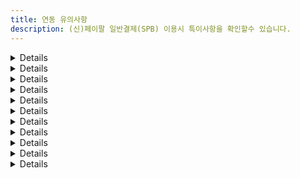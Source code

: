 ```yaml
---
title: 연동 유의사항
description: (신)페이팔 일반결제(SPB) 이용시 특이사항을 확인할수 있습니다.
---
```




<Details>
  <p slot="summary">결제수단을 알수 없음</p>

  페이팔을 통해 카드 결제 외 BanContact, BLIK, eps, giropay 등 다양한 결제 수단으로 결제가 가능하지만,
  <mark style="color:red;">**페이팔이 승인 된 결제 수단을 알려주지 않기 때문**</mark>에 페이팔의 모든 결제 건의 결제 수단은 paypal로 일괄 저장됩니다.
</Details>

<Details>
  <p slot="summary">할부 결제 여부와 할부 개월수를 알 수 없음</p>

  Pay Later를 이용하면 할부 결제가 가능합니다. 하지만 <mark style="color:red;">**페이팔이 승인 된 할부 정보를 알려주지 않기 때문**</mark>에
  실제로 할부로 결제가 됐는지, 됐다면 몇 개월 할부로 결제 됐는지 알 수 없습니다.
</Details>

<Details>
  <p slot="summary">접속한 국가에 따라 렌더링 되는 결제 버튼이 다름</p>

  페이팔은 <mark style="color:red;">**구매자가 접속한 나라에 따라 이용 가능한 결제 수단이 달라지는 방식**</mark>입니다.
  따라서 구매자가 접속한 나라에 따라 렌더링 되는 버튼의 종류와 개수가 달라집니다.

  <div class="items-center gap-2 md:flex">
    <Figure src="/gitbook-assets/ko/image (3) (1).png" />

    <Figure src="/gitbook-assets/ko/image (47).png" />
  </div>
</Details>

<Details>
  <p slot="summary">회원 / 비회원 결제 플로우가 다름</p>

  페이팔은 네이버페이와 같이 구매자가 페이팔에 가입한 계정으로 로그인한 후
  등록된 결제 수단(없다면 새로 등록 또는 카드 정보 직접 입력)으로 결제를 하는 방식입니다.

  페이팔에 가입되어있지 않은 구매자도 비회원으로 결제가 가능하지만,
  회원으로 로그인했을 때와 사용 가능한 결제 수단과 렌더링 되는 결제창에 다소 차이가 있습니다.
  회원 / 비회원간 적용/사용 가능한 기능 차이를 간략하게 정리하면 아래와 같습니다.

  <Figure src="/gitbook-assets/ko/image (38).png" />
</Details>

<Details>
  <p slot="summary">Pay Later 버튼은 enable-funding 파라미터에 반드시 paylater를 넣어야 렌더링 됨</p>

  페이팔은 할부 결제를 Pay Later로 부르고 있습니다.
  포트원은 Pay Later를 버튼 형태로 제공하고 있으며, **해당 버튼을 렌더링 하기 위해서는 enable-funding 파라미터에 `paylater` 값을 반드시 넣어주셔야** 합니다.
  넣지 않으면 Pay Later를 지원하는 국가에서 접속한다고 하더라도 자동으로 렌더링 되지 않습니다. (단, 미국 제외)

  ```tsx
  IMP.loadUI({
    // ...중략
    bypass: {
      paypal_v2: {
        //  ...중략
        "enable-funding": "paylater",
      },
    },
  });
  ```

  Pay Later Button은 기본적으로 **구매자가 접속한 국가에 따라 해당 국가에 맞는 버튼이 렌더링** 되며,
  **Pay Later 기능을 제공하지 않는 국가에서 접속했을 땐** enable-funding 파라미터에 `paylater` 값을 전달해도 **Pay Later 버튼이 렌더링되지 않**습니다.

  <Figure src="/gitbook-assets/ko/image (23) (1).png" caption="접속 국가: 벨기에 enable-funding: “paylater” → 아무 버튼도 렌더링 되지 않음" />

  <Figure src="/gitbook-assets/ko/image (12).png" caption="접속 국가: 프랑스  enable-funding: “paylater” → 4X Paypal 버튼이 렌더링 됨" />

  <Figure src="/gitbook-assets/ko/image (15) (1).png" caption="접속 국가: 이탈리아 enable-funding: “paylater” → Paga in 3 rate 버튼이 렌더링 됨" />
</Details>

<Details>
  <p slot="summary">Pay Later를 지원하는 국가 별로 페이팔 계정을 별도로 만들어야 함</p>

  Pay Later로 결제가 가능한 국가와 통화는 매우 제한적이며 그 방식 또한 국가 별로 상이합니다. 자세한 내용은 아래 국가별 정책을 참고해주세요.

  - **US(미국) / USD(달러)**

    - Pay in 4

      Eligible US buyers can pay in four interest-free payments for purchases of $30 to $1,500.

      30 \~ 1,500 달러 결제시에 4개월 무이자 할부

      - 자세히 보기 (ex. 700달러 결제)

        <Figure src="https://s3-us-west-2.amazonaws.com/secure.notion-static.com/acc5bc45-cafc-4e75-a524-e450957505ce/Untitled.png" />

    - Pay Monthly

      Eligible US buyers can pay in 6, 12, or 24 monthly installments for purchases of $199 to $10,000.

      199 \~ 10,000 달러 결제시 6, 12, 24개월 (유이자) 할부 중 선택하는 방식

      - 자세히 보기 (ex. 700달러 결제)

        <Figure src="https://s3-us-west-2.amazonaws.com/secure.notion-static.com/c7c3f372-0a34-41f0-a815-2d5c3b9d6308/Untitled.png" />

  - **AU(호주) / AUD(호주 달러)**

    - Pay in 4

      Pay Later in Australia includes Pay in 4, which eligible AU buyers can use to pay in four interest-free payments for purchases of $30 to $2,000 AUD. The first payment is due at the time of the transaction, and subsequent payments are due every two weeks.

      30 \~ 2,000 호주 달러까지의 결제 건에 대해 2주마다 4번에 걸쳐 결제

      - 자세히 보기 (ex. AUD 호주 달러 결제)

        <Figure src="https://s3-us-west-2.amazonaws.com/secure.notion-static.com/f4f4c7d2-cf5d-4866-b01b-8995bbf84b69/Untitled.png" />

  - **GE(독일) / EUR(유로화)**

    - PayPal Ratenzahlung

      Eligible German buyers can pay in 3, 6, 12, or 24 monthly installments for purchases of 99€ to 5,000€.

      99 \~ 5,000 유로까지의 결제 건에 대해 3, 6, 12, 24개월 (유이자) 할부 중 선택하는 방식

      - 자세히 보기 (ex. 700 유로 결제)

        <Figure src="https://s3-us-west-2.amazonaws.com/secure.notion-static.com/31cf7e44-e640-438f-9622-96c75852d8c0/Untitled.png" />

    - Pay in 30

      Eligible German buyers can pay within 30 days for purchases of 1€ to 1,000€.

      1 \~ 1,000 유로까지의 결제 건에 대해 30일 안에 결제하는 방식. 30일 안에 자동으로 결제 될 은행 계좌(IBAN, International Bank Account Number)를 등록해야 한다.

  - **ES(스페인) / EUR(유로화)**

    - Pay in 3 installments

      Pay Later in Spain includes Pay in 3 instalments, which eligible buyers in Spain can use to pay in three interest-free payments for purchases of 30€ – 2,000€. The first payment is due at the time of the transaction, and subsequent payments are due every month.

      30 \~ 2,000 유료까지의 결제 건에 대해 3개월 무이자 할부

      - 자세히 보기 (ex. 700 유로 결제)

        <Figure src="https://s3-us-west-2.amazonaws.com/secure.notion-static.com/2f9b28c1-8827-4379-8334-3556c29f864f/Untitled.png" />

  - **IT(이탈리아) / EUR(유로화)**

    - Pay in 3 installments

      Pay Later in Italy includes Pay in 3 installments, which eligible buyers in Italy can use to pay in three interest-free payments for purchases of 30€ – 2,000€. The first payment is due at the time of the transaction, and subsequent payments are due every month.

      30 \~ 2,000 유료까지의 결제 건에 대해 3개월 무이자 할부

      - 자세히 보기 (ex. 700 유로 결제)

        <Figure src="https://s3-us-west-2.amazonaws.com/secure.notion-static.com/897a5e73-1301-4f45-af1a-a6638a946181/Untitled.png" />

  - **FR(프랑스) / EUR(유로화)**

    - Pay in 4X

      Pay Later in France includes Pay in 4X, which is an installment offer that allows consumers to spread the cost of a purchases across four equal payments for transactions between 30€ – 2,000€. The first payment is due at the time of the transaction. The subsequent payments spread across 90 days.

      30 \~ 2,000유로까지의 결제 금액에 대해 90일에 걸쳐 4번 분할 무이자 결제

      - 자세히 보기 (ex. 700유로 결제)

        <Figure src="https://s3-us-west-2.amazonaws.com/secure.notion-static.com/8b2f9dd7-8301-4435-b4f0-db4cfe9eb95f/Untitled.png" />

  - **GB(영국) / GBP(영국 파운드화)**

    - Pay in 3

      Eligible UK buyers can pay in three interest-free payments for purchases of £30 – £2,000.

      30 \~ 2,000 파운드까지의 결제 금액에 대해 3개월 무이자 할부

      - 자세히 보기(ex. 700 파운드 결제)

        <Figure src="https://s3-us-west-2.amazonaws.com/secure.notion-static.com/b570364a-807e-48df-89f5-a4b6e56aa8a4/Untitled.png" />

    - PayPal Credit - Eligible UK buyers receive a revolving line of credit that they can use to pay over time. PayPal Credit offers either 0% interest for 4 months on purchases over £99 or a merchant-specific Installment offers. For the 0% interest for 4 months offer, any remaining balance due after the promotional period or any transactions under £99 are charged interest at the standard variable rate. Terms and conditions apply.

      99 파운드 이상의 결제 금액에 대해 첫 4개월 간 무이자 할부. 4개월 이상 할부 결제 시 5개월째부터는 유이자 할부 적용

  즉, 예를 들어 고객사가 독일, 스페인, 이탈리아 이렇게 3개 나라에 대해 서비스를 제공하고 각 나라별 Pay Later 기능도 함께 제공한다고 가정합니다. 이 경우 고객사는 독일, 스페인, 이탈리아용 **페이팔 머천트 계정을 각각 따로 만들어야** 합니다.

  가입 후 부여 받은 페이팔 Account ID(IMP.loadUI 함수 호출시 pg 파라미터로 전달)가 각각 D, E, I라고 한다면, **고객사는 구매자가 접속한 국가에 따라 올바른 Account ID를 전달해야** 합니다. 즉, 구매자가 독일에서 접속 한 경우엔 pg: “paypal\_v2.D”, 스페인에서 접속 한 경우에는 pg: “paypal\_v2.E” 마지막으로 이탈리아에서 접속 한 경우에는 pg: “paypal\_v2.I”로 입력해줘야합니다.
</Details>

<Details>
  <p slot="summary">Pay Later 버튼을 클릭했을때 렌더링 되는 화면은 구매자의 국가를 따라 감</p>

  페이팔은 머천트든 구매자든 가입시 국가를 설정하도록 되어있습니다. **Pay Later 버튼을 클릭했을때 렌더링 되는 화면은 구매자가 페이팔에 가입시 설정한 국가에 따라 달라집**니다.

  예를 들어 Pay Later 버튼이 프랑스 용 4X PayPal이라고 하더라도, 미국 구매자 계정으로 로그인을 하면 미국의 Pay Later 정책이 적용 된 (미국의 Pay Later 버튼을 클릭했을때 나오는 화면과 동일한) 화면이 렌더링 됩니다.

  <div class="items-center gap-2 md:flex">
    <Figure src="/gitbook-assets/ko/image (51).png" caption="프랑스용 Pay Later 버튼을 누르고 미국으로 설정 된 페이팔 계정으로 로그인 한 경우, 미국의 Pay Later 정책(Pay in 4, Pay Monthly)이 적용 된 화면이 렌더링 됨 (언어도 영어)" />

    <Figure src="/gitbook-assets/ko/image (58).png" caption="프랑스용 Pay Later 버튼을 누르고 프랑스로 설정 된 페이팔 계정으로 로그인 한 경우, 정상적으로 프랑스의 Pay Later 정책이 적용 된 화면이 렌더링 됨 (언어도 프랑스어)" />
  </div>

  단, 구매자 계정에 설정 된 국가가 Pay Later를 제공하지 않는 국가인 경우, 일반 카드 결제 화면이 렌더링됩니다. 예를 들어 위와 같이 프랑스 용 Pay Later 버튼을 클릭한 후 Pay Later 를 제공하지 않는 한국 계정으로 로그인하면 일반 카드 결제 화면이 렌더링 됩니다.
</Details>

<Details>
  <p slot="summary">enable-funding 파라미터에 Alternative Method 식별자를 필수로 입력해야 하는 경우가 있음</p>

  IMP.loadUI 함수를 호출해 페이팔 결제 버튼을 렌더링하면 구매자가 접속한 국가에 따라 이용 가능한 버튼들이 자동으로 렌더링 됩니다. 하지만 **일부 버튼의 경우엔 자동으로 렌더링되지 않고 있으며 그 기준이 매우 불명확해 페이팔에 확인 요청을 드린 상태**입니다.

  따라서 현재로서는 나라별로 지원 가능한 Alternative Method 식별자를 enable-funding 파라미터에 아래와 같이 comma(,)로 구분 된 string(문자열) 형식으로 넣어주셔야 정상적으로 렌더링 됩니다.

  💡 예) enable-funding: “paylater,bancontact”

  렌더링 할 수 있는 버튼의 종류는 아래와 같습니다.

  <Figure src="/gitbook-assets/ko/image (53).png" />
</Details>

<Details>
  <p slot="summary">배송지 국가가 해당 Alternative Method 지원 국가와 일치해야 함</p>

  페이팔은 기본적으로 구매자가 페이팔에 가입할때 입력 한 배송 주소를 결제 창에 자동으로 입력해줍니다. 만약 이 배송 주소를 override하고 싶다면 purchase\_units\[].shipping.address 파라미터에 override할 주소를 입력하면 됩니다.

  이때 국가 코드(purchase\_units\[].shipping.address.country\_code)는 필수 입력인데 **Alternative Method로 결제시에는 이 country\_code가 해당 Alternative Method 결제가 불가능한 나라인 경우엔 결제가 불가능**하기 때문에 주의가 요구됩니다.

  예를 들어 벨기에(국가코드 BE)에서만 사용 가능한 BanContact로 결제시, purchase\_units\[].shipping.address.country\_code를 BE가 아닌 다른 값으로 입력하고 BanContact 버튼을 누르면 아래와 같은 일반 카드 결제 화면이 렌더링 됩니다.

  <Figure src="/gitbook-assets/ko/image (26).png" />
</Details>

<Details>
  <p slot="summary">파라미터 유의사항</p>

  **`name`**

  주문명은 비회원으로 결제시에만 결제창에 표기 됩니다.

  <div class="items-center gap-2 md:flex">
    <Figure src="/gitbook-assets/ko/image (62).png" />

    <Figure src="/gitbook-assets/ko/image (56).png" />
  </div>

  회원으로 결제시에는 결제창에 표기되지 않습니다.

  <div class="items-center gap-2 md:flex">
    <Figure src="/gitbook-assets/ko/image (66).png" />

    <Figure src="/gitbook-assets/ko/image (52).png" />
  </div>

  **`pg`**

  필수 입력이며 페이팔의 경우 `paypal_v2` 또는 `paypal_v2.{페이팔 Account ID}`를 입력해야 합니다. **paypal로 입력시 페이팔 SPB가 아닌 페이팔 Express Checkout으로 인식**됩니다.

  **`pay_method`**

  `paypal`만 입력 가능하며 다른 값을 입력하면 “페이팔에서 제공하지 않는 결제 수단입니다.”라는 에러 메시지와 함께 결제창이 호출되지 않습니다.

  또한 pay\_method를 `paypal`로 입력 후 카드, 계좌 등 어떤 결제 수단으로 결제를 해도 결제 수단은 무조건 `paypal`로 저장됩니다. 이는 페이팔이 실제 결제 된 수단을 구분해 알려주지 않고 모두 `paypal`로 일괄 응답해주기 때문입니다.

  **`buyer_tel`**

  구매자의 휴대폰 번호를 의미하며 [E164 형식](https://www.itu.int/rec/T-REC-E.164-201011-I/en)으로 입력해주셔야 합니다. 예를 들어 01012345678이라는 휴대폰 번호를 갖는 한국 사용자는 국가 번호 82와 앞에 0을 제외한 10123456778을 입력하셔야 합니다. 입력 된 휴대폰 번호는 페이팔 비회원으로 결제시 연락처 정보에 자동 입력됩니다.

  <Figure src="/gitbook-assets/ko/image (6) (1).png" />

  만약 접속 국가 형식과 맞지 않는 휴대폰 번호를 입력한 경우엔 무시(자동 완성 되지 않음)됩니다. 예를 들어 미국에서 접속했는데 한국식 번호인 “1012345678”을 입력하면 자동 완성되지 않으며 미국식 번호인 “8317578646”을 입력하면 자동 완성됩니다.

  **`products`**

  구매 상품 상세 정보를 의미하며 전달 한 값 중 name(상품 명), quantity(상품 수량), unitPrice(상품 단위 금액)만 결제창에 표기됩니다. **페이팔은 해당 파라미터 입력을 강력 권장**하고 있으니, 되도록 입력해주시기 바랍니다.

  ```json
  {
    "products": [
      {
        "id": "1666779119262",
        "name": "시그니처 핫 초콜릿",
        "code": "DRINK_SIGNITURE_HOT_CHOCOLATE",
        "unitPrice": 5700,
        "quantity": 2,
        "tag": "TAG-1"
      },
      {
        "id": "1666779134572",
        "name": "아이스 아메리카노",
        "code": "DRINK_AMERICANO",
        "unitPrice": 4800,
        "quantity": 3,
        "tag": "TAG-2"
      }
    ]
  }
  ```

  <div class="items-center gap-2 md:flex">
    <Figure src="/gitbook-assets/ko/image (31) (1).png" />

    <Figure src="/gitbook-assets/ko/image (71).png" />
  </div>

  💡 **각 상품의 수량 \* 단위 가격의 총 합이 주문 총 금액과 반드시 일치해야**합니다. 일치하지 않는 경우 에러 메시지가 리턴되면서 결제창이 호출되지 않습니다. 예를 들어 위 예시의 경우 5,700달러 \* 2개 + 4,800달러 \* 3개 = 총 합 25,800달러이기 때문에 주문 총 금액(amount)를 25800으로 입력해야 합니다.

  **`currency`**

  결제 통화를 의미합니다. 페이팔의 경우 사용 가능한 통화는 아래와 같으며, 페이팔에서 사용 불가능한 통화로 결제 시도시 에러 메시지가 리턴되며 결제창이 호출되지 않습니다.

  <Figure src="/gitbook-assets/ko/image (9).png" />

  간혹, 접속 국가나 결제 수단에 따라 사용 가능한 통화가 정해져있는 경우가 있는데 이 경우 사용 불가능한 통화를 입력하면 에러 메시지가 리턴되면서 결제창이 호출되지 않습니다.

  **`digital`**

  컨텐츠 상품 판매 시, 실물 여부 파라미터인 digital의 값에 따라 배송 주소 입력 칸의 유/무가 달라집니다.

  **digital이 false인 경우**

  <Figure src={image1} />

  **digital이 true인 경우**

  <Figure src={image2} />

  **`buyer_first_name, buyer_last_name`**

  `buyer_first_name`과 `buyer_last_name`은 페이팔 **비회원으로 결제시** 결제창 내 자동 입력 될 청구 인(payer)의 이름 정보입니다. 회원으로 결제시에는 **회원 가입시 입력 한 이름 정보가 자동으로 입력**되기 때문에 buyer\_first\_name과 buyer\_last\_name으로 override 되지 않습니다.

  페이팔은 해외 결제이기 때문에 이름 전체를 의미하는 기존 buyer\_name 파라미터 대신 buyer\_fist\_name(이름)과 buyer\_last\_name(성)을 구분해 입력해 주셔야 결제창 내 정상적으로 자동 입력됩니다.

  <Figure src="/gitbook-assets/ko/image (13).png" />

  **`bypass.paypal_v2.style`**

  페이팔 결제 버튼을 커스터마이징 하기 위한 파라미터입니다. 자세한 내용은 페이팔에서 제공하는 문서([https://developer.paypal.com/sdk/js/reference/#link-style](https://developer.paypal.com/sdk/js/reference/#link-style))를 참고하세요.

  **hotizontal 스타일 적용시 버튼이 최대 2개까지 밖에 렌더링 되지 않음**

  페이팔 버튼은 기본적으로 vertical(수직)로 렌더링 되지만, 아래와 같이 bypass 파라미터를 사용하면 horizontal(수평)로 렌더링 시킬 수 있습니다.

  ```tsx
  IMP.loadUI(
    {
      // ...중략
      bypass: {
        paypal_v2: {
          style: {
            // ...중략
            layout: "horizontal",
          },
        },
      },
    },
    // 콜백 함수
  );
  ```

  단, 이 경우 버튼이 최대 2개까지만 렌더링 되기 때문에, 페이팔에서도 layout을 horizontal이 아닌 vertical로 설정하도록 권고하고 있습니다.

  <div class="items-center gap-2 md:flex">
    <Figure src="/gitbook-assets/ko/image (34).png" />

    <Figure src="/gitbook-assets/ko/image (1) (1).png" />
  </div>

  **`bypass.paypal_v2.enable-funding`**

  렌더링을 허용할 페이팔 버튼 종류를 comma(,) separated string으로 표현한 값으로 가능한 모든 종류는 아래와 같습니다.

  <Figure src="/gitbook-assets/ko/image (55).png" />

  <div class="items-center gap-2 md:flex">
    <Figure src="/gitbook-assets/ko/image (29).png" caption="접속 국가: 독일 enable-funding: “paylater”" />

    <Figure src="/gitbook-assets/ko/image (81).png" caption="접속 국가: 독일 enable-funding: “paylater”" />
  </div>

  <div class="items-center gap-2 md:flex">
    <Figure src="/gitbook-assets/ko/image (75).png" caption="접속 국가: 한국" />

    <Figure src="/gitbook-assets/ko/image (2) (2).png" caption="접속 국가: 이탈리아 enable-funding: “paylater”" />
  </div>

  **`bypass.paypal_v2.disable-funding`**

  렌더링을 허용 하지 않을 페이팔 버튼 종류를 comma(,) separated string으로 표현한 값으로 가능한 모든 종류는 enable-funding과 동일합니다.

  <div class="items-center gap-2 md:flex">
    <Figure src="/gitbook-assets/ko/image (36).png" caption="접속 국가: 이탈리아 enable-funding: “paylater”" />

    <Figure src="/gitbook-assets/ko/image (25).png" caption="접속 국가: 이탈리아 enable-funding: “paylater” disable-funding: “mybank”" />
  </div>

  **`bypass.paypal_v2.purchase_units`**

  페이팔 주문 상세 정보를 의미하는 배열로 각각의 element에 배송 정보를 담을 수 있습니다.

  💡 포트원을 통해 페이팔을 연동하는 고객사는 **purchase\_units의 길이가 항상 0 또는 1이어야** 합니다.

  페이팔은 구매자가 페이팔에 가입할때 입력 한 배송주소를 결제창에 기본적으로 렌더링하지만, 이를 override하고 싶을때 purchase\_units\[].shipping.address에 override할 주소를 입력할 수 있습니다. 단, **주소가 유효하지 않거나 address\_line\_1을 입력하지 않은 경우엔 override가 되지 않**습니다.

  💡 배송 정보 중 `admin_area_2`와 `country_code`는 필수 입력입니다.

  purchase\_units\[]에 입력 된 배송 정보는 기본적으로 결제창에 자동 완성되지만, 페이팔 회원으로 결제할 때와 비회원으로 결제할 때 각각 다른 정책이 적용됩니다.

  - **페이팔 회원으로 결제시**

    - **shipping.address 정보 미입력**

      <Figure src="/gitbook-assets/ko/image (16) (1).png" caption="bypass.paypal\_v2.purchase\_units\[\].shipping 미입력 → 가입시 설정한 배송 주소로 자동 입력 됨" />

    - **shipping.address 정보 입력**

      ```json
      {
        "bypass": {
          "paypal_v2": {
            // ...중략
            "purchase_units": [{
              "shipping": {
                "address": { // 상품 수령 주소
                  "address_line_1": "세종대로 110", // 도로명 주소
                  "address_line_2": "서울특별시청", // 아파트 동 호수
                  "admin_area_1": "서울특별시", // 주(CA, NY)
                  "admin_area_2": "중구", // 시(Los Angeles, New York)
                  "postal_code": "04524", // 상품 수령지 우편번호
                  "country_code": "KR", // [필수 입력] 상품 수령지 국가 코드
                },
                "name": {
                  "full_name": "홍길동" // 상품 수령인 이름
                }
              }
            }]
          } // end-of paypal_v2
        } // end-of-bypass
      }
      ```

  <Figure src="/gitbook-assets/ko/image (21).png" caption="bypass.paypal\_v2.purchase\_units\[\].shipping 입력 → 입력한 배송 주소로 override 됨" />

  - **페이팔 비회원으로 결제시**

    - **payer.address 정보 미입력 && shipping.address 정보 입력**

      구매자의 청구 주소(bypass.paypal\_v2.payer.address)를 입력하지 않고 배송 주소(bypass.paypal\_v2.shipping.address)만 입력 한 경우엔, 청구 주소란에 배송 주소가 자동 완성됩니다.

      ```json
      {
        "bypass": {
          "paypal_v2": {
            // ...중략
            "purchase_units": [{
              "shipping": {
                "address": { // 상품 수령 주소
                  "address_line_1": "세종대로 110", // 도로명 주소
                  "address_line_2": "서울특별시청", // 아파트 동 호수
                  "admin_area_1": "서울특별시", // 주(CA, NY)
                  "admin_area_2": "중구", // 시(Los Angeles, New York)
                  "postal_code": "04524", // 상품 수령지 우편번호
                  "country_code": "KR", // [필수 입력] 상품 수령지 국가 코드
                },
                "name": {
                  "full_name": "홍길동" // 상품 수령인 이름
                }
              }
            }],
          } // end-of paypal_v2
        } // end-of-bypass
      }
      ```

  <div class="items-center gap-2 md:flex">
    <Figure src="/gitbook-assets/ko/image (11) (1).png" caption="[체크박스 선택 된 모습] payer 정보 없이 shipping 정보만 입력한 경우, 청구 주소에 shipping 정보가 자동 입력됩니다." />

    <Figure src="/gitbook-assets/ko/image (5) (3).png" caption="[체크박스 해제 된 모습] payer 정보 없이 shipping 정보만 입력한 경우, 청구 주소와 배송 주소에 모두 shipping 정보가 자동 입력됩니다." />
  </div>

  - **payer.address 정보 입력 && shipping.address 정보 입력**

    구매자의 청구 주소(bypass.paypal\_v2.payer.address)와 배송 주소(bypass.paypal\_v2.shipping.address)를 모두 입력한 경우엔, “청구 주소와 동일한 배송주소” 체크박스를 해제했을때 하단에 렌더링 되는 배송 정보란에 배송 주소가 자동 완성됩니다.

    ```json
    {
      "bypass": {
        "paypal_v2": {
          // ...중략
          "purchase_units": [{
            "shipping": {
              "address": { // 상품 수령 주소
                "address_line_1": "세종대로 110", // 도로명 주소
                "address_line_2": "서울특별시청", // 아파트 동 호수
                "admin_area_1": "서울특별시", // 주(CA, NY)
                "admin_area_2": "중구", // 시(Los Angeles, New York)
                "postal_code": "04524", // 상품 수령지 우편번호
                "country_code": "KR", // [필수 입력] 상품 수령지 국가 코드
              },
              "name": {
                "full_name": "홍길동" // 상품 수령인 이름
              }
            }
          }],
          "payer": {
            "address": {
              "address_line_1": "고산자로 270", // 도로명 주소
              "address_line_2": "성동구청", // 아파트 동 호수
              "admin_area_1": "서울특별시", // 주(CA, NY)
              "admin_area_2": "성동구", // 시(Los Angeles, New York)
              "postal_code": "04750", // 상품 수령지 우편번호
              "country_code": "KR", // [필수 입력] 상품 수령지 국가 코드
            }
          }
        } // end-of paypal_v2
      } // end-of-bypass
    }
    ```

  <div class="items-center gap-2 md:flex">
    <Figure src="/gitbook-assets/ko/image (45).png" caption="[체크박스 선택 된 모습] payer 정보와 shipping 정보를 모두 입력한 경우, 청구 주소란에 payer 정보가 자동 입력됩니다." />

    <Figure src="/gitbook-assets/ko/image (68).png" caption="[체크박스 해제 된 모습] payer 정보와 shipping 정보를 모두 입력한 경우, payer 정보는 청구 주소란에 shipping 정보는 배송 주소란에 정상적으로 자동 입력됩니다." />
  </div>

  - shipping.address 국가가 접속 국가와 일치하지 않는 경우

    페이팔 결제창에 렌더링 되는 주소 형식은 구매자의 접속 국가에 따라 결정됩니다. 배송 주소의 국가와 구매자의 접속 국가를 다른 경우, 국가 간 주소 체계가 다르기 때문에 정상적으로 자동입력 되지 않으니, 이 점 유념해주시기 바랍니다.

  - <Figure src="/gitbook-assets/ko/image (24) (1).png" caption="미국에서 접속시, payer 정보와 shipping 정보를 모두 한국으로 입력한 경우 청구 주소는 일부만 자동 입력되고 배송 주소는 아예 자동 입력이 되지 않습니다." />

  **`bypass.paypal_v2.payer.tax_info`**

  구매자의 세금 정보로 브라질(에서 접속한 또는 브라질 계정으로 로그인 한) 구매자에 한 해 필수 입력입니다.

  **`bypass.paypal_v2.payer.address`**

  구매자의 결제 금액 청구지 주소를 의미하며, 전달한 파라미터는 페이팔 결제창 내 청구지 주소(billing address) 정보에 자동으로 입력됩니다.

  💡 <mark style="color:red;">**청구 주소 정보 중**</mark> <mark style="color:red;">**`country_code`**</mark><mark style="color:red;">**는 필수 입력입니다.**</mark>

  단, 페이팔 비 회원으로 결제시에만 해당되며, 회원으로 결제시에는 회원 가입시 입력한 billing address가 자동 입력되기 때문에 해당 파라미터는 무시됩니다.

  - **페이팔 회원으로 결제시**

    - payer.address 정보 입력

      입력 된 정보는 무시되고 페이팔 가입시 기입한 구매자의 청구 주소가 자동 입력됩니다.

      ```json
      {
        "bypass": {
          "paypal_v2": {
            // ...중략
            "payer": {
              "address": {
                "address_line_1": "200 N Spring St", // 도로명 주소
                "address_line_2": "Los Angeles City Hall", // 아파트 동 호수
                "admin_area_1": "CA", // 주(CA, NY)
                "admin_area_2": "Los Angeles", // 시(Los Angeles, New York)
                "postal_code": "90012", // 상품 수령지 우편번호
                "country_code": "US" // [필수 입력] 상품 수령지 국가 코드
              }
            }
          } // end-of paypal_v2
        } // end-of-bypass
      }
      ```

      <Figure src="/gitbook-assets/ko/image (3) (3).png" />

      ![payer.address를 입력했으나 페이팔 가입시 기입한 정보로 자동 입력됩니다.](https://s3-us-west-2.amazonaws.com/secure.notion-static.com/204c59fb-cb39-42fe-9920-d55f9e1f6291/Untitled.png)

    - payer.address를 입력했으나 페이팔 가입시 기입한 정보로 자동 입력됩니다.

  - **페이팔 비회원으로 결제시**

    - payer.address 정보 입력

      입력 된 정보가 구매자의 청구 주소지란에 자동 입력됩니다.

      ```json
      {
        "bypass": {
          "paypal_v2": {
            // ...중략
            "payer": {
              "address": {
                "address_line_1": "200 N Spring St", // 도로명 주소
                "address_line_2": "Los Angeles City Hall", // 아파트 동 호수
                "admin_area_1": "CA", // 주(CA, NY)
                "admin_area_2": "Los Angeles", // 시(Los Angeles, New York)
                "postal_code": "90012", // 상품 수령지 우편번호
                "country_code": "US", // [필수 입력] 상품 수령지 국가 코드
              }
            }
          } // end-of paypal_v2
        } // end-of-bypass
      }
      ```

    <Figure src="/gitbook-assets/ko/image (14).png" />

  **payer.address 국가가 접속 국가와 일치하지 않는 경우**

  - 페이팔 결제창에 렌더링 되는 주소 형식은 구매자의 접속 국가에 따라 결정됩니다. 청구 주소의 국가와 구매자의 접속 국가가 다른 경우, 국가 간 주소 체계가 다르기 때문에 정상적으로 자동 입력 되지 않으니, 이 점 유념해주시기 바랍니다.

  <Figure src="/gitbook-assets/ko/image (59).png" caption="미국에서 접속시, payer.address 정보를 한국으로 입력한 경우 청구 주소는 일부만 자동 입력됩니다. state에 “서울특별시”가 없기 때문입니다." />
</Details>

<Details>
  <p slot="summary">사용 불가능한 파라미터</p>

  **`tax_free`**

  페이팔은 면세/복합과세를 지원하지 않기 때문에 tax\_free를 입력한 경우 “taxFreeAmount must be 0 in Paypal!”이라는 에러 메시지가 리턴되면서 결제창이 호출되지 않습니다.

  **`country`**

  결제 국가를 의미하는 country 파라미터로 페이팔 sandbox 모드에서만 유의미하며 **운영 모드에서는 구매자가 접속한 환경에 따라 자동 적용되기 때문에 전달한 파라미터가 무시**됩니다.

  예를 들어, country를 “US”로 입력했으나 구매자가 접속한 환경이 “KR(한국)”이라면 한국 사용자가 사용 가능한 결제 버튼들만 렌더링되기 때문에 Pay Later 버튼은 렌더링되지 않습니다.

  **`buyer_addr`**

  페이팔 결제창 내 표기되는 주소는 결제 금액 청구지(billing information address)와 상품 배송지(shipping address) 이렇게 2가지가 있습니다. 여기서 결제 금액 청구지의 경우 페이팔 회원으로 결제할때는 회원가입시 기입한 정보가 자동 입력되기 때문에 결제창에 노출되지 않으며, 비회원으로 결제할때만 전달 된 파라미터를 기준으로 결제창에 자동 입력됩니다.

  단, 이때의 주소는 총 5개의 영역으로 나누어진 상세 주소로 기존에 포트원이 제공하던 buyer\_addr 파라미터로는 커버가 불가능하므로 페이팔 전용 파라미터(`bypass.paypal_v2.payer.address`)를사용하셔야 합니다.

  ```json
  {
    "bypass": {
      "paypal_v2": {
        // ...중략
        "payer": {
          "address": {
            "address_line_1": "고산자로 270", // 도로명 주소
            "address_line_2": "성동구청", // 아파트 동 호수
            "admin_area_1": "서울특별시", // 주(CA, NY)
            "admin_area_2": "성동구", // 시(Los Angeles, New York)
            "postal_code": "04750", // 상품 수령지 우편번호
            "country_code": "KR", // [필수 입력] 상품 수령지 국가 코드
          }
        }
      } // end-of paypal_v2
    } // end-of-bypass
  }
  ```

  <div class="items-center gap-2 md:flex">
    <Figure src="/gitbook-assets/ko/image (77).png" caption="회원으로 결제시 청구 주소는 노출되지 않고 배송 주소만 노출되는 모습" />

    <Figure src="/gitbook-assets/ko/image (40).png" caption="비회원으로 결제시 전달한 파라미터대로 청구 주소가 자동 입력 된 화면" />
  </div>

  **`popup`**

  페이팔의 경우 결제창이 무조건 팝업으로 렌더링되기 때문에 해당 파라미터는 무시 됩니다.

  **`m_redirect_url`**

  페이팔의 경우 PC와 모바일 모두 팝업으로 결제창이 렌더링되기 때문에 결제 프로세스 종료시 모두 콜백 함수가 호촐됩니다. 따라서 m\_redirect\_url 파라미터는 무시됩니다.

  **`app_scheme`**

  페이팔의 경우 외부 앱으로 이동하는 경우가 없기 때문에 해당 파라미터는 무시됩니다.

  **`escrow`**

  페이팔의 경우 에스크로 결제를 지원하지 않기 때문에 해당 파라미터는 무시됩니다.

  **`language`**

  결제창 언어 설정을 의미하는 language 파라미터는 구매자가 접속한 환경에 따라 자동 적용되기 때문에 전달한 파라미터가 무시됩니다.

  **`bypass.isCulturalExpense`**

  페이팔의 경우 문화비 결제가 불가능하기 때문에 해당 파라미터는 무시됩니다.

  **`bypass.cashReceiptType`**

  페이팔의 경우 현금영수증 발급이 불가능하기 때문에 해당 파라미터는 무시됩니다.

  **`bypass.customerIdentifier`**

  페이팔의 경우 현금영수증 발급이 불가능하기 때문에 해당 파라미터는 무시됩니다.

  **`bypass.useInternationalFreeFromMall`**

  페이팔의 경우 상점 부담 무이자 할부가 불가능하기 때문에 해당 파라미터는 무시됩니다.

  **`card`**

  페이팔의 경우 카드사 다이렉트 호출, 상점 부담 무이자 할부, 렌더링 될 카드 종류 제어 등이 불가능하기 때문에 해당 파라미터는 무시됩니다.

  **`display`**

  페이팔의 경우 Pay Later Button으로 할부 결제가 가능하지만, 국가 그리고 결제 금액별로 가능한 할부 개월수가 정해져있기 때문에 결제창에 표시 될 카드 할부 개월수를 의미하는 display: \{ card\_quota } 파라미터는 무시됩니다.

  **`vbank_due`**

  페이팔의 경우 가상계좌 결제를 지원하지 않기 때문에 해당 파라미터는 무시됩니다.

  **`appCard`**

  페이팔의 경우 앱카드 결제가 불가능하기 때문에 해당 파라미터는 무시됩니다.

  **`useCardPoint`**

  페이팔의 경우 카드 포인트 결제가 불가능하기 때문에 해당 파라미터는 무시됩니다.

  **`period`**

  페이팔은 결제창 내 제공 기간 정보 노출을 지원하지 않아 해당 파라미터가 무시됩니다.

  **`storeDetails`**

  페이팔은 상점 세부 정보를 입력할 필요가 없기 때문에 해당 파라미터가 무시됩니다.
</Details>
